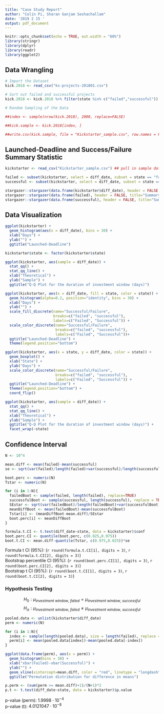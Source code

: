```yaml
---
title: "Case Study Report"
author: "Colin Pi, Sharan Ganjam Seshachallam"
date: '2019 2 15 '
output: pdf_document
---
```


```r
knitr::opts_chunk$set(echo = TRUE, out.width = "60%")
library(stringr)
library(dplyr)
library(readr)
library(ggplot2)
```

## Data Wrangling

```r
# Import the Dataset
kick.2018 <- read_csv("ks-projects-201801.csv")

# Sort out failed and successful projects
kick.2018 <- kick.2018 %>% filter(state %in% c("failed","successful")) %>% mutate(diff_date = as.numeric(as.Date(deadline)-as.Date(str_extract(launched, "^.{10}"))))

# Random Sampling of the Data

##index <- sample(nrow(kick.2018), 2000, replace=FALSE)

##kick.sample <- kick.2018[index, ]

##write.csv(kick.sample, file = "Kickstarter_sample.csv", row.names = FALSE)
```

## Launched-Deadline and Success/Failure Summary Statistic

```r
kickstarter <- read_csv("Kickstarter_sample.csv") ## pull in sample data

failed <- subset(kickstarter, select = diff_date, subset = state == "failed", drop = T) ## subset failed projects
successful <- subset(kickstarter, select = diff_date, subset = state == "successful", drop = T) ## subset successful projects

stargazer::stargazer(data.frame(kickstarter$diff_date), header = FALSE, title="Summary statistics of the duration of investment window (pooled data, days)")
stargazer::stargazer(data.frame(failed), header = FALSE, title="Summary statistics of the duration of investment window (failed, days)")
stargazer::stargazer(data.frame(successful), header = FALSE, title="Summary statistics of the duration of investment window (successful, days)")
```

## Data Visualization

```r
ggplot(kickstarter) +
  geom_histogram(aes(x = diff_date), bins = 30) +
  xlab("Days") +
  ylab("") +
  ggtitle("Launched-Deadline")

kickstarter$state <- factor(kickstarter$state)

ggplot(kickstarter, aes(sample = diff_date)) +
  stat_qq() + 
  stat_qq_line() +
  xlab("Theoretical") +
  ylab("Sample") +
  ggtitle("Q-Q Plot for the duration of investment window (days)")

ggplot(kickstarter, aes(x = diff_date, fill = state, color = state)) +
  geom_histogram(alpha=0.2, position="identity", bins = 30) +
  xlab("Days") +
  ylab("") +
  scale_fill_discrete(name="Successful/Failure", 
                      breaks=c("failed", "successful"), 
                      labels=c("Failed", "Successful")) + 
  scale_color_discrete(name="Successful/Failure", 
                       breaks=c("failed", "successful"), 
                       labels=c("Failed", "Successful"))+
  ggtitle("Launched-Deadline") +
  theme(legend.position="bottom")

ggplot(kickstarter, aes(x = state, y = diff_date, color = state)) +
  geom_boxplot() + 
  xlab("State") +
  ylab("Days") +
  scale_color_discrete(name="Successful/Failure", 
                       breaks=c("failed", "successful"), 
                       labels=c("Failed", "Successful")) +
  ggtitle("Launched-Deadline") +
  theme(legend.position="bottom") +
  coord_flip()

ggplot(kickstarter, aes(sample = diff_date)) +
  stat_qq() + 
  stat_qq_line() +
  xlab("Theoretical") +
  ylab("Sample") +
  ggtitle("Q-Q Plot for the duration of investment window (days)") +
  facet_wrap(~state)
```

## Confidence Interval

```r
N <- 10^4

mean.diff <- mean(failed)-mean(successful)
se <- sqrt(var(failed)/length(failed)+var(successful)/length(successful))

boot.perc <- numeric(N)
Tstar <- numeric(N)

for (i in 1:N){
  failedBoot <- sample(failed, length(failed), replace=TRUE)
  successfulBoot <- sample(successful, length(successful), replace = TRUE)
  SEstar <- sqrt(var(failedBoot)/length(failedBoot)+var(successfulBoot)/length(successfulBoot))
  meanDiffBoot <- mean(failedBoot)-mean(successfulBoot)
  Tstar[i] <- (meanDiffBoot-mean.diff)/SEstar
  boot.perc[i] <- meanDiffBoot
}

formula.t.CI <- t.test(diff_date~state, data = kickstarter)$conf
boot.perc.CI <- quantile(boot.perc, c(0.025,0.975))
boot.t.CI <- mean.diff-quantile(Tstar, c(0.975,0.025))*se
```

Formula t CI (95%): (`r round(formula.t.CI[1], digits = 3)`, `r round(formula.t.CI[2], digits = 3)`)\
Bootstrap percentile CI (95%): (`r round(boot.perc.CI[1], digits = 3)`, `r round(boot.perc.CI[2], digits = 3)`)\
Bootstrap t CI (95%): (`r round(boot.t.CI[1], digits = 3)`, `r round(boot.t.CI[2], digits = 3)`)

### Hypothesis Testing

$$
\textit{H}_{0}: {\mu}_{investment \ window, \ failed} = {\mu}_{investment \ window, \ successful}
$$
$$
\textit{H}_{\alpha}: {\mu}_{investment \ window, \ failed} \neq {\mu}_{investment \ window, \ successful}
$$

```r
pooled.data <- unlist(kickstarter$diff_date)
perm <- numeric(N)

for (i in 1:N){
  index <- sample(length(pooled.data), size = length(failed), replace = FALSE)
  perm[i] <- mean(pooled.data[index])-mean(pooled.data[-index])
}

ggplot(data.frame(perm), aes(x = perm)) +
  geom_histogram(bins = 30) +
  xlab("xbar(Failed)-xbar(Successful)") +
  ylab("") +
  geom_vline(xintercept=mean.diff, color = "red", linetype = "longdash") +
  ggtitle("Permutation distribution for difference in means")

p.perm <- (sum(perm >= mean.diff)+1)/(N+1)*2
p.t <- t.test(diff_date~state, data = kickstarter)$p.value
```

p-value (perm): $1.9998\cdot10^{-4}$\
p-value (t): $4.0121047\cdot10^{-8}$
